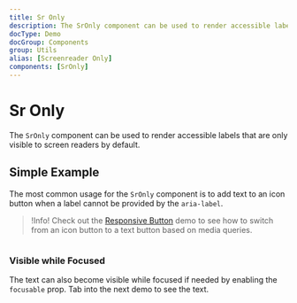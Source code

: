 ```yaml
---
title: Sr Only
description: The SrOnly component can be used to render accessible labels that are only visible to screen readers by default.
docType: Demo
docGroup: Components
group: Utils
alias: [Screenreader Only]
components: [SrOnly]
---
```


# Sr Only

The `SrOnly` component can be used to render accessible labels that are only
visible to screen readers by default.

## Simple Example

The most common usage for the `SrOnly` component is to add text to an icon
button when a label cannot be provided by the `aria-label`.

> !Info! Check out the [Responsive Button](/components/button#responsive-button)
> demo to see how to switch from an icon button to a text button based on media
> queries.

```demo source="./SimpleExample.tsx"

```

### Visible while Focused

The text can also become visible while focused if needed by enabling the
`focusable` prop. Tab into the next demo to see the text.

```demo source="./VisibleWhileFocusedExample.tsx"

```
